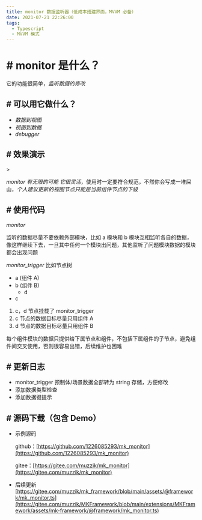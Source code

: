 ```yaml
---
title: monitor 数据监听器（低成本搭建界面，MVVM 必备）
date: 2021-07-21 22:26:00
tags:
  - Typescript
  - MVVM 模式
---
```


# # monitor 是什么？

它的功能很简单，_监听数据的修改_

## # 可以用它做什么？

- _数据到视图_
- _视图到数据_
- _debugger_

## # 效果演示

<AutoSizeImage src="https://forum.cocos.org/uploads/default/optimized/3X/9/9/995aa55fdc4b5b5c32f437bc1ebfd9ab22b4d7e9_2_430x500.gif =430x500" />
>

<AutoSizeImage src="https://forum.cocos.org/uploads/default/optimized/3X/1/e/1e3d2ce5b4da9357bef4ebd0192fca45c042154f_2_690x465.gif =690x465" />

_monitor 有无限的可能_
_它很灵活_，使用时一定要符合规范，不然你会写成一堆屎山，_个人建议更新的视图节点只能是当前组件节点的下级_

## # 使用代码

<AutoSizeImage src="https://forum.cocos.org/uploads/default/original/3X/6/2/62aa0107dcb6d4eb56e87773d96b1bd0a66d2a2d.png =543x500" />

_monitor_

监听的数据尽量不要依赖外部模块，比如 a 模块和 b 模块互相监听各自的数据，像这样继续下去，一旦其中任何一个模块出问题，其他监听了问题模块数据的模块都会出现问题

_monitor_trigger_
比如节点树

- a (组件 A)
- b (组件 B)
  - d
- c

1. c，d 节点挂载了 monitor_trigger
1. c 节点的数据目标尽量只用组件 A
1. d 节点的数据目标尽量只用组件 B

每个组件模块的数据只提供给下属节点和组件，不包括下属组件的子节点，避免组件间交叉使用，否则很容易出错，后续维护也困难

## # 更新日志

- monitor_trigger 预制体/场景数据全部转为 string 存储，方便修改
- 添加数据类型检查
- 添加数据键提示

## # 源码下载（包含 Demo）

- 示例源码

  github：[https://github.com/1226085293/mk_monitor](https://github.com/1226085293/mk_monitor)

  gitee：[https://gitee.com/muzzik/mk_monitor](https://gitee.com/muzzik/mk_monitor)

- 后续更新
  [https://gitee.com/muzzik/mk_framework/blob/main/assets/@framework/mk_monitor.ts](https://gitee.com/muzzik/MKFramework/blob/main/extensions/MKFramework/assets/mk-framework/@framework/mk_monitor.ts)
